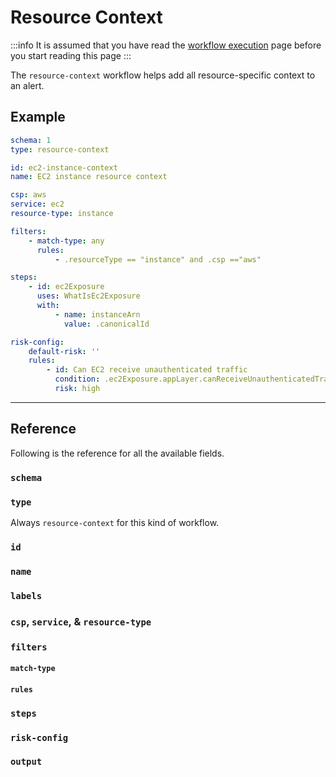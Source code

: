 # Resource Context

:::info
It is assumed that you have read the [workflow execution](./execution) page before you start reading this page
:::

The `resource-context` workflow helps add all resource-specific context to an alert.

## Example

```yaml title="content/workflows/csp/aws/service/ec2/resources/instance/resource-context/instance-context.yaml"
schema: 1
type: resource-context

id: ec2-instance-context
name: EC2 instance resource context

csp: aws
service: ec2
resource-type: instance

filters:
    - match-type: any
      rules:
          - .resourceType == "instance" and .csp =="aws"

steps:
    - id: ec2Exposure
      uses: WhatIsEc2Exposure
      with:
          - name: instanceArn
            value: .canonicalId

risk-config:
    default-risk: ''
    rules:
        - id: Can EC2 receive unauthenticated traffic
          condition: .ec2Exposure.appLayer.canReceiveUnauthenticatedTraffic == true
          risk: high
```

---

## Reference

Following is the reference for all the available fields.


### `schema`

<Schema />

### `type`

Always `resource-context` for this kind of workflow.

### `id`

<Id />

### `name`

<Name />

### `labels`

<Labels />

### `csp`, `service`, & `resource-type`

<ResourceHierarchy />

### `filters`

<Filters />

#### `match-type`

<MatchType />

#### `rules`

<RuleSyntax />

### `steps`

<Steps />

### `risk-config`

<RiskConfig />

### `output`

<Output />
